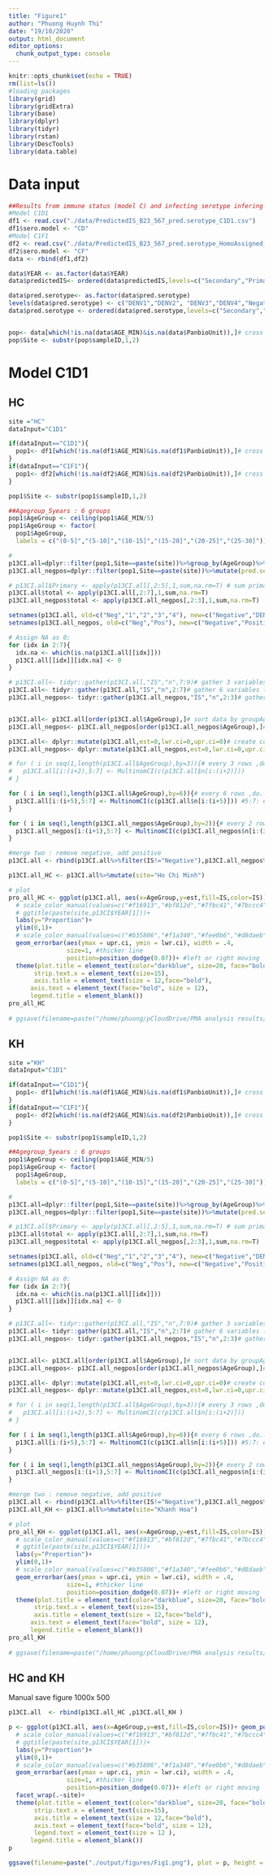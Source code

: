 ```yaml
---
title: "Figure1"
author: "Phuong Huynh Thi"
date: "19/10/2020"
output: html_document
editor_options: 
  chunk_output_type: console
---
```


```r
knitr::opts_chunk$set(echo = TRUE)
rm(list=ls())
#loading packages
library(grid)
library(gridExtra)
library(base)
library(dplyr)
library(tidyr)
library(rstan)
library(DescTools)
library(data.table)

```

# Data input
```r
##Results from immune status (model C) and infecting serotype infering models ( model D vs Model F:
#Model C1D1
df1 <- read.csv("./data/PredictedIS_B23_567_pred.serotype_C1D1.csv")
df1$sero.model <- "CD"
#Model C1F1
df2 <- read.csv("./data/PredictedIS_B23_567_pred.serotype_HomoAssigned_C1F1.csv")
df2$sero.model <- "CF"
data <- rbind(df1,df2)

data$YEAR <- as.factor(data$YEAR)
data$predictedIS<- ordered(data$predictedIS,levels=c("Secondary","Primary","Neg"))

data$pred.serotype<- as.factor(data$pred.serotype)
levels(data$pred.serotype) <- c("DENV1","DENV2", "DENV3","DENV4","Negative","Secondary")
data$pred.serotype <- ordered(data$pred.serotype,levels=c("Secondary","DENV4","DENV3","DENV2","DENV1","Negative"))


pop<- data[which(!is.na(data$AGE_MIN)&is.na(data$PanbioUnit)),]# cross out acute and ELISA samples
pop$Site <- substr(pop$sampleID,1,2)

```

# Model C1D1
## HC
```r
site ="HC"
dataInput="C1D1"

if(dataInput=="C1D1"){
  pop1<- df1[which(!is.na(df1$AGE_MIN)&is.na(df1$PanbioUnit)),]# cross out acute and ELISA samples
}
if(dataInput=="C1F1"){
  pop1<- df2[which(!is.na(df2$AGE_MIN)&is.na(df2$PanbioUnit)),]# cross out acute and ELISA samples
}

pop1$Site <- substr(pop1$sampleID,1,2)

##Agegroup_5years : 6 groups
pop1$AgeGroup <- ceiling(pop1$AGE_MIN/5)
pop1$AgeGroup <- factor(
  pop1$AgeGroup,
  labels = c("(0-5]","(5-10]","(10-15]","(15-20]","(20-25]","(25-30]"))

#
p13CI.all=dplyr::filter(pop1,Site==paste(site))%>%group_by(AgeGroup)%>%dplyr::count(pred.serotype)%>%spread(pred.serotype,n)#DENV1,2,3,4,Neg, Secondary
p13CI.all_negpos=dplyr::filter(pop1,Site==paste(site))%>%mutate(pred.serotype=ifelse(pred.serotype=="Neg","Neg","Pos"))%>%group_by(AgeGroup)%>%dplyr::count(pred.serotype)%>%spread(pred.serotype,n)#Neg, Pos

# p13CI.all$Primary <- apply(p13CI.all[,2:5],1,sum,na.rm=T) # sum primary cases
p13CI.all$total <- apply(p13CI.all[,2:7],1,sum,na.rm=T)
p13CI.all_negpos$total <- apply(p13CI.all_negpos[,2:3],1,sum,na.rm=T)

setnames(p13CI.all, old=c("Neg","1","2","3","4"), new=c("Negative","DENV1","DENV2","DENV3","DENV4"))
setnames(p13CI.all_negpos, old=c("Neg","Pos"), new=c("Negative","Positive"))

# Assign NA as 0:
for (idx in 2:7){
  idx.na <- which(is.na(p13CI.all[[idx]]))
  p13CI.all[[idx]][idx.na] <- 0
}

# p13CI.all<- tidyr::gather(p13CI.all,"IS","n",7:9)# gather 3 variables (Neg,Prim,Secondary) into 1 variables called "IS"
p13CI.all<- tidyr::gather(p13CI.all,"IS","n",2:7)# gather 6 variables (Neg,Prim [1-4],Secondary) into 1 variables called "IS"
p13CI.all_negpos<- tidyr::gather(p13CI.all_negpos,"IS","n",2:3)# gather 2 variables (Neg,Pos) into 1 variables called "IS"


p13CI.all<- p13CI.all[order(p13CI.all$AgeGroup),]# sort data by groupAge
p13CI.all_negpos<- p13CI.all_negpos[order(p13CI.all_negpos$AgeGroup),]# sort data by groupAge

p13CI.all<- dplyr::mutate(p13CI.all,est=0,lwr.ci=0,upr.ci=0)# create cols for importing result from multinomCI.
p13CI.all_negpos<- dplyr::mutate(p13CI.all_negpos,est=0,lwr.ci=0,upr.ci=0)# create cols for importing result from multinomCI.

# for ( i in seq(1,length(p13CI.all$AgeGroup),by=3)){# every 3 rows ,do....
#   p13CI.all[i:(i+2),5:7] <- MultinomCI(c(p13CI.all$n[i:(i+2)]))
# }

for ( i in seq(1,length(p13CI.all$AgeGroup),by=6)){# every 6 rows ,do....
  p13CI.all[i:(i+5),5:7] <- MultinomCI(c(p13CI.all$n[i:(i+5)])) #5:7: est,lwr.ci,up.ci
}

for ( i in seq(1,length(p13CI.all_negpos$AgeGroup),by=2)){# every 2 rows ,do....
  p13CI.all_negpos[i:(i+1),5:7] <- MultinomCI(c(p13CI.all_negpos$n[i:(i+1)])) #5:7: est,lwr.ci,up.ci
}

#merge two : remove negative, add positive
p13CI.all <- rbind(p13CI.all%>%filter(IS!="Negative"),p13CI.all_negpos%>%filter(IS=="Positive"))

p13CI.all_HC <- p13CI.all%>%mutate(site="Ho Chi Minh")

# plot
pro_all_HC <- ggplot(p13CI.all, aes(x=AgeGroup,y=est,fill=IS,color=IS))+ geom_point()+
  # scale_color_manual(values=c("#f16913","#bf812d","#7fbc41","#7bccc4","#542788","#c51b7d"))+
  # ggtitle(paste(site,p13CI$YEAR[1]))+
  labs(y="Proportion")+
  ylim(0,1)+
  # scale_color_manual(values=c("#b35806","#f1a340","#fee0b6","#d8daeb","#998ec3","#542788"))+
  geom_errorbar(aes(ymax = upr.ci, ymin = lwr.ci), width = .4,
                size=1, #thicker line
                position=position_dodge(0.07))+ #left or right moving
  theme(plot.title = element_text(color="darkblue", size=20, face="bold", hjust = 0.5),
       strip.text.x = element_text(size=15),
       axis.title = element_text(size = 12,face="bold"),
      axis.text = element_text(face="bold", size = 12),
      legend.title = element_blank())
pro_all_HC
  
# ggsave(filename=paste("/home/phuong/pCloudDrive/PMA analysis results/figures/dataInputs/DENV Proportion_95CI",site,"model",dataInput,"allYears",".png"), plot = pro_all)

```
## KH
```r
site ="KH"
dataInput="C1D1"

if(dataInput=="C1D1"){
  pop1<- df1[which(!is.na(df1$AGE_MIN)&is.na(df1$PanbioUnit)),]# cross out acute and ELISA samples
}
if(dataInput=="C1F1"){
  pop1<- df2[which(!is.na(df2$AGE_MIN)&is.na(df2$PanbioUnit)),]# cross out acute and ELISA samples
}

pop1$Site <- substr(pop1$sampleID,1,2)

##Agegroup_5years : 6 groups
pop1$AgeGroup <- ceiling(pop1$AGE_MIN/5)
pop1$AgeGroup <- factor(
  pop1$AgeGroup,
  labels = c("(0-5]","(5-10]","(10-15]","(15-20]","(20-25]","(25-30]"))

#
p13CI.all=dplyr::filter(pop1,Site==paste(site))%>%group_by(AgeGroup)%>%dplyr::count(pred.serotype)%>%spread(pred.serotype,n)#DENV1,2,3,4,Neg, Secondary
p13CI.all_negpos=dplyr::filter(pop1,Site==paste(site))%>%mutate(pred.serotype=ifelse(pred.serotype=="Neg","Neg","Pos"))%>%group_by(AgeGroup)%>%dplyr::count(pred.serotype)%>%spread(pred.serotype,n)#Neg, Pos

# p13CI.all$Primary <- apply(p13CI.all[,2:5],1,sum,na.rm=T) # sum primary cases
p13CI.all$total <- apply(p13CI.all[,2:7],1,sum,na.rm=T)
p13CI.all_negpos$total <- apply(p13CI.all_negpos[,2:3],1,sum,na.rm=T)

setnames(p13CI.all, old=c("Neg","1","2","3","4"), new=c("Negative","DENV1","DENV2","DENV3","DENV4"))
setnames(p13CI.all_negpos, old=c("Neg","Pos"), new=c("Negative","Positive"))

# Assign NA as 0:
for (idx in 2:7){
  idx.na <- which(is.na(p13CI.all[[idx]]))
  p13CI.all[[idx]][idx.na] <- 0
}

# p13CI.all<- tidyr::gather(p13CI.all,"IS","n",7:9)# gather 3 variables (Neg,Prim,Secondary) into 1 variables called "IS"
p13CI.all<- tidyr::gather(p13CI.all,"IS","n",2:7)# gather 6 variables (Neg,Prim [1-4],Secondary) into 1 variables called "IS"
p13CI.all_negpos<- tidyr::gather(p13CI.all_negpos,"IS","n",2:3)# gather 2 variables (Neg,Pos) into 1 variables called "IS"


p13CI.all<- p13CI.all[order(p13CI.all$AgeGroup),]# sort data by groupAge
p13CI.all_negpos<- p13CI.all_negpos[order(p13CI.all_negpos$AgeGroup),]# sort data by groupAge

p13CI.all<- dplyr::mutate(p13CI.all,est=0,lwr.ci=0,upr.ci=0)# create cols for importing result from multinomCI.
p13CI.all_negpos<- dplyr::mutate(p13CI.all_negpos,est=0,lwr.ci=0,upr.ci=0)# create cols for importing result from multinomCI.

# for ( i in seq(1,length(p13CI.all$AgeGroup),by=3)){# every 3 rows ,do....
#   p13CI.all[i:(i+2),5:7] <- MultinomCI(c(p13CI.all$n[i:(i+2)]))
# }

for ( i in seq(1,length(p13CI.all$AgeGroup),by=6)){# every 6 rows ,do....
  p13CI.all[i:(i+5),5:7] <- MultinomCI(c(p13CI.all$n[i:(i+5)])) #5:7: est,lwr.ci,up.ci
}

for ( i in seq(1,length(p13CI.all_negpos$AgeGroup),by=2)){# every 2 rows ,do....
  p13CI.all_negpos[i:(i+1),5:7] <- MultinomCI(c(p13CI.all_negpos$n[i:(i+1)])) #5:7: est,lwr.ci,up.ci
}

#merge two : remove negative, add positive
p13CI.all <- rbind(p13CI.all%>%filter(IS!="Negative"),p13CI.all_negpos%>%filter(IS=="Positive"))
p13CI.all_KH <- p13CI.all%>%mutate(site="Khanh Hoa")

# plot
pro_all_KH <- ggplot(p13CI.all, aes(x=AgeGroup,y=est,fill=IS,color=IS))+ geom_point()+
  # scale_color_manual(values=c("#f16913","#bf812d","#7fbc41","#7bccc4","#542788","#c51b7d"))+
  # ggtitle(paste(site,p13CI$YEAR[1]))+
  labs(y="Proportion")+
  ylim(0,1)+
  # scale_color_manual(values=c("#b35806","#f1a340","#fee0b6","#d8daeb","#998ec3","#542788"))+
  geom_errorbar(aes(ymax = upr.ci, ymin = lwr.ci), width = .4,
                size=1, #thicker line
                position=position_dodge(0.07))+ #left or right moving
  theme(plot.title = element_text(color="darkblue", size=20, face="bold", hjust = 0.5),
       strip.text.x = element_text(size=15),
       axis.title = element_text(size = 12,face="bold"),
      axis.text = element_text(face="bold", size = 12),
      legend.title = element_blank())
pro_all_KH
  
# ggsave(filename=paste("/home/phuong/pCloudDrive/PMA analysis results/figures/dataInputs/DENV Proportion_95CI",site,"model",dataInput,"allYears",".png"), plot = pro_all)

```

## HC and KH 
Manual save figure 1000x 500
```r

p13CI.all  <- rbind(p13CI.all_HC ,p13CI.all_KH )

p <- ggplot(p13CI.all, aes(x=AgeGroup,y=est,fill=IS,color=IS))+ geom_point()+
  # scale_color_manual(values=c("#f16913","#bf812d","#7fbc41","#7bccc4","#542788","#c51b7d"))+
  # ggtitle(paste(site,p13CI$YEAR[1]))+
  labs(y="Proportion")+
  ylim(0,1)+
  # scale_color_manual(values=c("#b35806","#f1a340","#fee0b6","#d8daeb","#998ec3","#542788"))+
  geom_errorbar(aes(ymax = upr.ci, ymin = lwr.ci), width = .4,
                size=1, #thicker line
                position=position_dodge(0.07))+ #left or right moving
  facet_wrap(.~site)+
  theme(plot.title = element_text(color="darkblue", size=20, face="bold", hjust = 0.5),
       strip.text.x = element_text(size=15),
       axis.title = element_text(size = 12,face="bold"),
       axis.text = element_text(face="bold", size = 12),
       legend.text = element_text(size = 12 ),
      legend.title = element_blank())
p

ggsave(filename=paste("./output/figures/Fig1.png"), plot = p, height = 8, width = 12)

```

